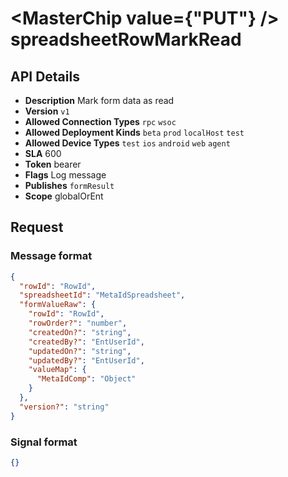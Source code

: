 
# <MasterChip value={"PUT"} /> spreadsheetRowMarkRead

## API Details

- **Description** Mark form data as read
- **Version** `v1`
- **Allowed Connection Types** `rpc` `wsoc` 
- **Allowed Deployment Kinds** `beta` `prod` `localHost` `test` 
- **Allowed Device Types** `test` `ios` `android` `web` `agent` 
- **SLA** 600
- **Token** bearer
- **Flags** Log message
- **Publishes** `formResult` 
- **Scope** globalOrEnt


## Request

### Message format

```json
{
  "rowId": "RowId",
  "spreadsheetId": "MetaIdSpreadsheet",
  "formValueRaw": {
    "rowId": "RowId",
    "rowOrder?": "number",
    "createdOn?": "string",
    "createdBy?": "EntUserId",
    "updatedOn?": "string",
    "updatedBy?": "EntUserId",
    "valueMap": {
      "MetaIdComp": "Object"
    }
  },
  "version?": "string"
}
```

### Signal format

```json
{}
```


